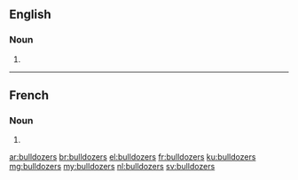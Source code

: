 ==English==

===Noun===
{{head|en}}

# {{plural of|bulldozer}}

----

==French==

===Noun===
{{head|fr|plural}} {{m-p}}

# {{plural of|bulldozer|lang=fr}}

[[ar:bulldozers]]
[[br:bulldozers]]
[[el:bulldozers]]
[[fr:bulldozers]]
[[ku:bulldozers]]
[[mg:bulldozers]]
[[my:bulldozers]]
[[nl:bulldozers]]
[[sv:bulldozers]]